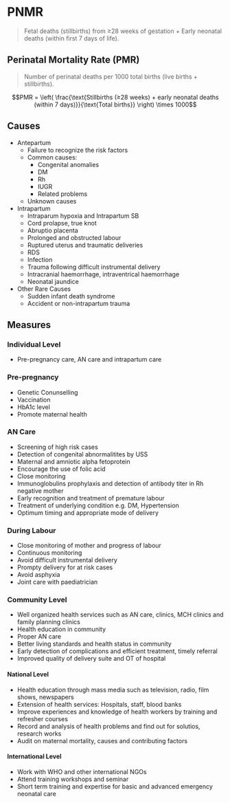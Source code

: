 # PNMR

> Fetal deaths (stillbirths) from ≥28 weeks of gestation + Early neonatal deaths (within first 7 days of life).

## Perinatal Mortality Rate (PMR)

> Number of perinatal deaths per 1000 total births (live births + stillbirths).

```math
PMR = \left( \frac{\text{Stillbirths (≥28 weeks) + early neonatal deaths (within 7 days)}}{\text{Total births}} \right) \times 1000
```

## Causes

- Antepartum
  - Failure to recognize the risk factors
  - Common causes:
    - Congenital anomalies
    - DM
    - Rh
    - IUGR
    - Related problems
  - Unknown causes
- Intrapartum
  - Intraparum hypoxia and Intrapartum SB
  - Cord prolapse, true knot
  - Abruptio placenta
  - Prolonged and obstructed labour
  - Ruptured uterus and traumatic deliveries
  - RDS
  - Infection
  - Trauma following difficult instrumental delivery
  - Intracranial haemorrhage, intraventrical haemorrhage
  - Neonatal jaundice
- Other Rare Causes
  - Sudden infant death syndrome
  - Accident or non-intrapartum trauma

## Measures

### Individual Level

- Pre-pregnancy care, AN care and intrapartum care

### Pre-pregnancy

- Genetic Conunselling
- Vaccination
- HbA1c level
- Promote maternal health

### AN Care

- Screening of high risk cases
- Detection of congenital abnormalitites by USS
- Maternal and amniotic alpha fetoprotein
- Encourage the use of folic acid
- Close monitoring
- Immunoglobulins prophylaxis and detection of antibody titer in Rh negative mother
- Early recognition and treatment of premature labour
- Treatment of underlying condition e.g. DM, Hypertension
- Optimum timing and appropriate mode of delivery

### During Labour

- Close monitoring of mother and progress of labour
- Continuous monitoring
- Avoid difficult instrumental delivery
- Prompty delivery for at risk cases
- Avoid asphyxia
- Joint care with paediatrician

### Community Level

- Well organized health services such as AN care, clinics, MCH clinics and family planning clinics
- Health education in community
- Proper AN care
- Better living standards and health status in community
- Early detection of complications and efficient treatment, timely referral
- Improved quality of delivery suite and OT of hospital

#### National Level

- Health education through mass media such as television, radio, film shows, newspapers
- Extension of health services: Hospitals, staff, blood banks
- Improve experiences and knowledge of health workers by training and refresher courses
- Record and analysis of health problems and find out for solutios, research works
- Audit on maternal mortality, causes and contributing factors

#### International Level

- Work with WHO and other international NGOs
- Attend training workshops and seminar
- Short term training and expertise for basic and advanced emergency neonatal care
